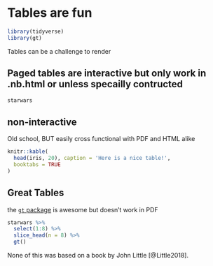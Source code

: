 # Tables are fun {#intro}

```r
library(tidyverse)
library(gt)
```


Tables can be a challenge to render

## Paged tables are interactive but only work in .nb.html or unless specailly contructed

```r
starwars
```

## non-interactive

Old school, BUT easily cross functional with PDF and HTML alike

```r
knitr::kable(
  head(iris, 20), caption = 'Here is a nice table!',
  booktabs = TRUE
)
```

## Great Tables

the [`gt` package](https://gt.rstudio.com/) is awesome but doesn't work in PDF

```r
starwars %>% 
  select(1:8) %>% 
  slice_head(n = 8) %>% 
  gt()
```



None of this was based on a book by John Little [@Little2018].
